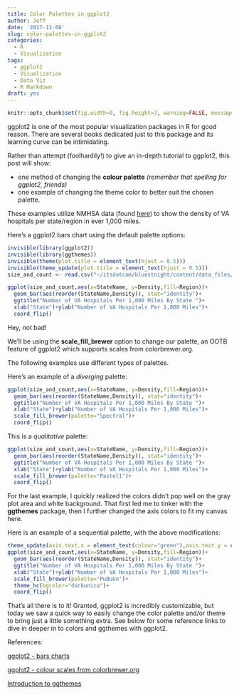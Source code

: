 ```yaml
---
title: Color Palettes in ggplot2
author: Jeff
date: '2017-11-08'
slug: color-palettes-in-ggplot2
categories:
  - R
  - Visualization
tags:
  - ggplot2
  - Visualization
  - Data Viz
  - R Markdown
draft: yes
---
```

```r
knitr::opts_chunk$set(fig.width=8, fig.height=7, warning=FALSE, message=FALSE)
```
ggplot2 is one of the most popular visualization packages in R for good reason.  There are several books dedicated just to this package and its learning curve can be intimidating.

Rather than attempt (foolhardily!) to give an in-depth tutorial to ggplot2, this post will show:

* one method of changing the **colour palette** *(remember that spelling for ggplot2, friends)*
* one example of changing the theme color to better suit the chosen palette.

These examples utilize NMHSA data (found [here](https://datafiles.samhsa.gov/study-dataset/national-mental-health-services-survey-2015-n-mhss-2015-ds0001-nid17098)) to show the density of VA hospitals per state/region in ever 1,000 miles.

Here’s a ggplot2 bars chart using the default palette options:
```r
invisible(library(ggplot2))
invisible(library(ggthemes))
invisible(theme(plot.title = element_text(hjust = 0.5)))
invisible(theme_update(plot.title = element_text(hjust = 0.5)))
size_and_count <- read.csv("~/itsdotcom/bluestnight/content/data_files/size_and_count.csv",header=TRUE)
```

```r
ggplot(size_and_count,aes(x=StateName, y=Density,fill=Region))+
  geom_bar(aes(reorder(StateName,Density)), stat="identity")+
  ggtitle("Number of VA Hospitals Per 1,000 Miles By State ")+
  xlab("State")+ylab("Number of VA Hospitals Per 1,000 Miles")+
  coord_flip()
```

Hey, not bad!

We’ll be using the **scale_fill_brewer** option to change our palette, an OOTB feature of ggplot2 which supports scales from colorbrewer.org.

The following examples use different types of palettes.

Here’s an example of a *diverging* palette:

```r
ggplot(size_and_count,aes(x=StateName, y=Density,fill=Region))+
  geom_bar(aes(reorder(StateName,Density)), stat="identity")+
  ggtitle("Number of VA Hospitals Per 1,000 Miles By State ")+
  xlab("State")+ylab("Number of VA Hospitals Per 1,000 Miles")+
  scale_fill_brewer(palette="Spectral")+
  coord_flip()
```

This is a *qualitative* palette:

```r
ggplot(size_and_count,aes(x=StateName, y=Density,fill=Region))+
  geom_bar(aes(reorder(StateName,Density)), stat="identity")+
  ggtitle("Number of VA Hospitals Per 1,000 Miles By State ")+
  xlab("State")+ylab("Number of VA Hospitals Per 1,000 Miles")+
  scale_fill_brewer(palette="Pastel1")+
  coord_flip()
```

For the last example, I quickly realized the colors didn’t pop well on the gray plot area and white background. That first led me to tinker with the **ggthemes** package, then I further changed the axis colors to fit my canvas here.

Here is an example of a  sequential palette, with the above modifications:

```r
theme_update(axis.text.x = element_text(colour="green"),axis.text.y = element_text(colour="green"))
ggplot(size_and_count,aes(x=StateName, y=Density,fill=Region))+
  geom_bar(aes(reorder(StateName,Density)), stat="identity")+
  ggtitle("Number of VA Hospitals Per 1,000 Miles By State ")+
  xlab("State")+ylab("Number of VA Hospitals Per 1,000 Miles")+
  scale_fill_brewer(palette="PuBuGn")+
  theme_hc(bgcolor="darkunica")+
  coord_flip()
```

That's all there is to it! Granted, ggplot2 is incredibly customizable, but today we saw a quick way to easily change the color palette and/or theme to bring just a little something extra. See below for some reference links to dive in deeper in to colors and ggthemes with ggplot2.  

References:  
  
[ggplot2 - bars charts](http://ggplot2.tidyverse.org/reference/geom_bar.html)  
  
[ggplot2 - colour scales from colorbrewer.org](http://ggplot2.tidyverse.org/reference/scale_brewer.html)  
  
[Introduction to ggthemes](https://cran.r-project.org/web/packages/ggthemes/vignettes/ggthemes.html)  